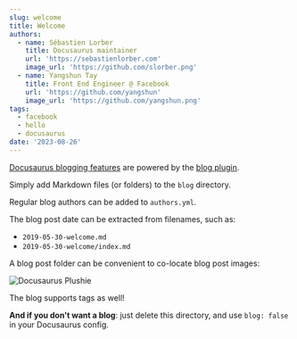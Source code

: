 ```yaml
---
slug: welcome
title: Welcome
authors:
  - name: Sébastien Lorber
    title: Docusaurus maintainer
    url: 'https://sebastienlorber.com'
    image_url: 'https://github.com/slorber.png'
  - name: Yangshun Tay
    title: Front End Engineer @ Facebook
    url: 'https://github.com/yangshun'
    image_url: 'https://github.com/yangshun.png'
tags:
  - facebook
  - hello
  - docusaurus
date: '2023-08-26'
---
```


[Docusaurus blogging features](https://docusaurus.io/docs/blog "") are powered by the [blog plugin](https://docusaurus.io/docs/api/plugins/@docusaurus/plugin-content-blog "").

Simply add Markdown files (or folders) to the `blog` directory.

Regular blog authors can be added to `authors.yml`.

The blog post date can be extracted from filenames, such as:

* `2019-05-30-welcome.md`
* `2019-05-30-welcome/index.md`

A blog post folder can be convenient to co-locate blog post images:

![Docusaurus Plushie](/img/docusaurus-plushie-banner.jpeg "")

The blog supports tags as well!

**And if you don't want a blog**: just delete this directory, and use `blog: false` in your Docusaurus config.
